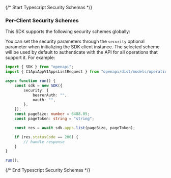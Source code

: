 {/* Start Typescript Security Schemas */}
### Per-Client Security Schemes

This SDK supports the following security schemes globally:



You can set the security parameters through the `security` optional parameter when initializing the SDK client instance. The selected scheme will be used by default to authenticate with the API for all operations that support it. For example:
```typescript
import { SDK } from "openapi";
import { C1ApiAppV1AppsListRequest } from "openapi/dist/models/operations";

async function run() {
    const sdk = new SDK({
        security: {
            bearerAuth: "",
            oauth: "",
        },
    });
    const pageSize: number = 6488.05;
    const pageToken: string = "string";

    const res = await sdk.apps.list(pageSize, pageToken);

    if (res.statusCode == 200) {
        // handle response
    }
}

run();

```
{/* End Typescript Security Schemas */}
